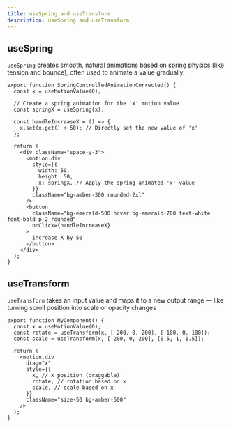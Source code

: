 ```yaml
---
title: useSpring and useTransform
description: useSpring and useTransform
---
```


## useSpring

`useSpring` creates smooth, natural animations based on spring physics (like tension and bounce), often used to animate a value gradually.

<SpringControlledAnimationCorrected />

```tsx
export function SpringControlledAnimationCorrected() {
  const x = useMotionValue(0);

  // Create a spring animation for the 'x' motion value
  const springX = useSpring(x);

  const handleIncreaseX = () => {
    x.set(x.get() + 50); // Directly set the new value of 'x'
  };

  return (
    <div className="space-y-3">
      <motion.div
        style={{
          width: 50,
          height: 50,
          x: springX, // Apply the spring-animated 'x' value
        }}
        className="bg-amber-300 rounded-2xl"
      />
      <button
        className="bg-emerald-500 hover:bg-emerald-700 text-white font-bold p-2 rounded"
        onClick={handleIncreaseX}
      >
        Increase X by 50
      </button>
    </div>
  );
}
```

## useTransform

`useTransform` takes an input value and maps it to a new output range — like turning scroll position into scale or opacity changes

<MyComponent />

```tsx
export function MyComponent() {
  const x = useMotionValue(0);
  const rotate = useTransform(x, [-200, 0, 200], [-180, 0, 180]);
  const scale = useTransform(x, [-200, 0, 200], [0.5, 1, 1.5]);

  return (
    <motion.div
      drag="x"
      style={{
        x, // x position (draggable)
        rotate, // rotation based on x
        scale, // scale based on x
      }}
      className="size-50 bg-amber-500"
    />
  );
}
```

